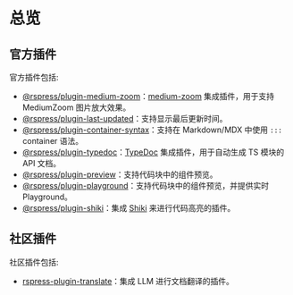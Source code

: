 # 总览

## 官方插件

官方插件包括:

- [@rspress/plugin-medium-zoom](./medium-zoom)：[medium-zoom](https://github.com/francoischalifour/medium-zoom) 集成插件，用于支持 MediumZoom 图片放大效果。
- [@rspress/plugin-last-updated](./last-updated)：支持显示最后更新时间。
- [@rspress/plugin-container-syntax](./container-syntax)：支持在 Markdown/MDX 中使用 `:::` container 语法。
- [@rspress/plugin-typedoc](./typedoc)：[TypeDoc](https://github.com/TypeStrong/typedoc) 集成插件，用于自动生成 TS 模块的 API 文档。
- [@rspress/plugin-preview](./preview)：支持代码块中的组件预览。
- [@rspress/plugin-playground](./playground)：支持代码块中的组件预览，并提供实时 Playground。
- [@rspress/plugin-shiki](./shiki)：集成 [Shiki](https://github.com/shikijs/shiki) 来进行代码高亮的插件。

## 社区插件

社区插件包括:

- [rspress-plugin-translate](../community-plugins/translate)：集成 LLM 进行文档翻译的插件。
